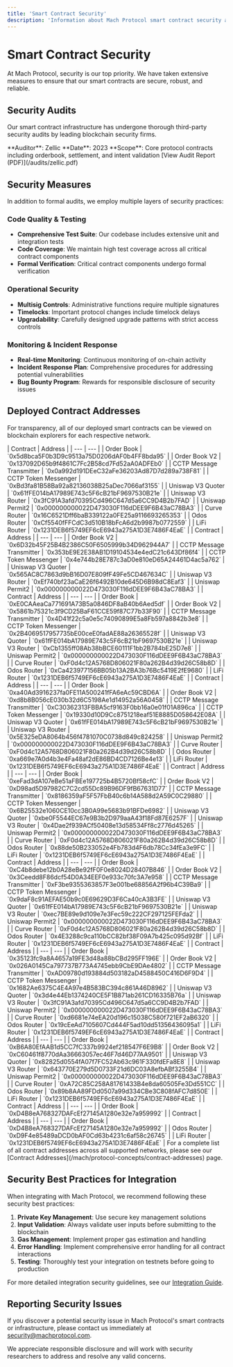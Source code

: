```yaml
---
title: 'Smart Contract Security'
description: 'Information about Mach Protocol smart contract security and audits'
---
```


# Smart Contract Security

At Mach Protocol, security is our top priority. We have taken extensive measures to ensure that our smart contracts are secure, robust, and reliable.

## Security Audits

Our smart contract infrastructure has undergone thorough third-party security audits by leading blockchain security firms.

<CardGroup cols={2}>
  <Card
    title="Core Contracts Audit"
    icon="shield-check"
  >
    **Auditor**: Zellic  
    **Date**: 2023  
    **Scope**: Core protocol contracts including orderbook, settlement, and intent validation  
    [View Audit Report (PDF)](/audits/zellic.pdf)
  </Card>
</CardGroup>

## Security Measures

In addition to formal audits, we employ multiple layers of security practices:

### Code Quality & Testing

- **Comprehensive Test Suite**: Our codebase includes extensive unit and integration tests
- **Code Coverage**: We maintain high test coverage across all critical contract components
- **Formal Verification**: Critical contract components undergo formal verification

### Operational Security

- **Multisig Controls**: Administrative functions require multiple signatures
- **Timelocks**: Important protocol changes include timelock delays
- **Upgradability**: Carefully designed upgrade patterns with strict access controls

### Monitoring & Incident Response

- **Real-time Monitoring**: Continuous monitoring of on-chain activity
- **Incident Response Plan**: Comprehensive procedures for addressing potential vulnerabilities
- **Bug Bounty Program**: Rewards for responsible disclosure of security issues

## Deployed Contract Addresses

For transparency, all of our deployed smart contracts can be viewed on blockchain explorers for each respective network.

<AccordionGroup>
  <Accordion title="Ethereum (ETH) - Chain ID: 1">
    | Contract | Address |
    | --- | --- |
    | Order Book | `0x5d8bca5F0b3D9c9513a75D0206dAF0b4FF8bda95` |
    | Order Book V2 | `0x137092D65b9f4861C7Fc2B58cd7Fd52aA0ADFEb0` |
    | CCTP Message Transmitter | `0x0a992d191DEeC32aFe36203Ad87D7d289a738F81` |
    | CCTP Token Messenger | `0xBd3fa81B58Ba92a82136038B25aDec7066af3155` |
    | Uniswap V3 Quoter | `0x61fFE014bA17989E743c5F6cB21bF9697530B21e` |
    | Uniswap V3 Router | `0x3fC91A3afd70395Cd496C647d5a6CC9D4B2b7FAD` |
    | Uniswap Permit2 | `0x000000000022D473030F116dDEE9F6B43aC78BA3` |
    | Curve Router | `0x16C6521Dff6baB339122a0FE25a9116693265353` |
    | Odos Router | `0xCf5540fFFCdC3d510B18bFcA6d2b9987b0772559` |
    | LiFi Router | `0x1231DEB6f5749EF6cE6943a275A1D3E7486F4EaE` |
  </Accordion>

  <Accordion title="Unichain (UNI) - Chain ID: 130">
    | Contract | Address |
    | --- | --- |
    | Order Book V2 | `0x6D32b45F25B4B2386C50F6505999b34D962944A7` |
    | CCTP Message Transmitter | `0x353bE9E2E38AB1D19104534e4edC21c643Df86f4` |
    | CCTP Token Messenger | `0x4e744b28E787c3aD0e810eD65A24461D4ac5a762` |
    | Uniswap V3 Quoter | `0x565AC8C7863d9bB16D07E809fF49Fe5CD467634C` |
    | Uniswap V3 Router | `0xEf740bf23aCaE26f6492B10de645D6B98dC8Eaf3` |
    | Uniswap Permit2 | `0x000000000022D473030F116dDEE9F6B43aC78BA3` |
  </Accordion>

  <Accordion title="Optimism (OPT) - Chain ID: 10">
    | Contract | Address |
    | --- | --- |
    | Order Book | `0xE0CAAeaCa771691A73B5a0846DF8aB40b6Aed5df` |
    | Order Book V2 | `0x5861b75321c3f9CD25BaF61CCE59f87C77b33F90` |
    | CCTP Message Transmitter | `0x4D41f22c5a0e5c74090899E5a8Fb597a8842b3e8` |
    | CCTP Token Messenger | `0x2B4069517957735bE00ceE0fadAE88a26365528f` |
    | Uniswap V3 Quoter | `0x61fFE014bA17989E743c5F6cB21bF9697530B21e` |
    | Uniswap V3 Router | `0xCb1355ff08Ab38bBCE60111F1bb2B784bE25D7e8` |
    | Uniswap Permit2 | `0x000000000022D473030F116dDEE9F6B43aC78BA3` |
    | Curve Router | `0xF0d4c12A5768D806021F80a262B4d39d26C58b8D` |
    | Odos Router | `0xCa423977156BB05b13A2BA3b76Bc5419E2fE9680` |
    | LiFi Router | `0x1231DEB6f5749EF6cE6943a275A1D3E7486F4EaE` |
  </Accordion>

  <Accordion title="Arbitrum (ARB) - Chain ID: 42161">
    | Contract | Address |
    | --- | --- |
    | Order Book | `0xa40Ad3916237fa0FE11A500241fFA6eAc59CBD6A` |
    | Order Book V2 | `0xd8b8B056cE030b32d6C5198Ae1d14952a56A0458` |
    | CCTP Message Transmitter | `0xC30362313FBBA5cf9163F0bb16a0e01f01A896ca` |
    | CCTP Token Messenger | `0x19330d10D9Cc8751218eaf51E8885D058642E08A` |
    | Uniswap V3 Quoter | `0x61fFE014bA17989E743c5F6cB21bF9697530B21e` |
    | Uniswap V3 Router | `0x5E325eDA8064b456f4781070C0738d849c824258` |
    | Uniswap Permit2 | `0x000000000022D473030F116dDEE9F6B43aC78BA3` |
    | Curve Router | `0xF0d4c12A5768D806021F80a262B4d39d26C58b8D` |
    | Odos Router | `0xa669e7A0d4b3e4Fa48af2dE86BD4CD7126Be4e13` |
    | LiFi Router | `0x1231DEB6f5749EF6cE6943a275A1D3E7486F4EaE` |
  </Accordion>
  
  <Accordion title="Avalanche (AVAX) - Chain ID: 43114">
    | Contract | Address |
    | --- | --- |
    | Order Book | `0xeFad3dA107eBe51aFBEe197725b4B5720Bf58cfC` |
    | Order Book V2 | `0xD98ad5D97982C7C2cd55Dc89B96DF9fB67631D77` |
    | CCTP Message Transmitter | `0x8186359aF5F57FbB40c6b14A588d2A59C0C29880` |
    | CCTP Token Messenger | `0x6B25532e1060CE10cc3B0A99e5683b91BFDe6982` |
    | Uniswap V3 Quoter | `0xbe0F5544EC67e9B3b2D979aaA43f18Fd87E6257F` |
    | Uniswap V3 Router | `0x4Dae2f939ACf50408e13d58534Ff8c2776d45265` |
    | Uniswap Permit2 | `0x000000000022D473030F116dDEE9F6B43aC78BA3` |
    | Curve Router | `0xF0d4c12A5768D806021F80a262B4d39d26C58b8D` |
    | Odos Router | `0x88de50B233052e4Fb783d4F6db78Cc34fEa3e9FC` |
    | LiFi Router | `0x1231DEB6f5749EF6cE6943a275A1D3E7486F4EaE` |
  </Accordion>
  
  <Accordion title="Polygon (POL) - Chain ID: 137">
    | Contract | Address |
    | --- | --- |
    | Order Book | `0xC4b8debe12b0A28eBe92fF0F0e8024D28407B846` |
    | Order Book V2 | `0x3Ceedd8F86dcf54D0A34EEF0e933c70fc3A7e958` |
    | CCTP Message Transmitter | `0xF3be9355363857F3e001be68856A2f96b4C39Ba9` |
    | CCTP Token Messenger | `0x9daF8c91AEFAE50b9c0E69629D3F6Ca40cA3B3FE` |
    | Uniswap V3 Quoter | `0x61fFE014bA17989E743c5F6cB21bF9697530B21e` |
    | Uniswap V3 Router | `0xec7BE89e9d109e7e3Fec59c222CF297125FEFda2` |
    | Uniswap Permit2 | `0x000000000022D473030F116dDEE9F6B43aC78BA3` |
    | Curve Router | `0xF0d4c12A5768D806021F80a262B4d39d26C58b8D` |
    | Odos Router | `0x4E3288c9ca110bCC82bf38F09A7b425c095d92Bf` |
    | LiFi Router | `0x1231DEB6f5749EF6cE6943a275A1D3E7486F4EaE` |
  </Accordion>
  
  <Accordion title="Base (BASE) - Chain ID: 8453">
    | Contract | Address |
    | --- | --- |
    | Order Book | `0x35123fc9a8A4657a19FE3d48a88bCBd295FF196E` |
    | Order Book V2 | `0x026A0145Ca797737B773A4745ebb9CbE9DAe4802` |
    | CCTP Message Transmitter | `0xAD09780d193884d503182aD4588450C416D6F9D4` |
    | CCTP Token Messenger | `0x1682Ae6375C4E4A97e4B583BC394c861A46D8962` |
    | Uniswap V3 Quoter | `0x3d4e44Eb1374240CE5F1B871ab261CD16335B76a` |
    | Uniswap V3 Router | `0x3fC91A3afd70395Cd496C647d5a6CC9D4B2b7FAD` |
    | Uniswap Permit2 | `0x000000000022D473030F116dDEE9F6B43aC78BA3` |
    | Curve Router | `0xd6681e74eEA20d196c15038C580f721EF2aB6320` |
    | Odos Router | `0x19cEeAd7105607Cd444F5ad10dd51356436095a1` |
    | LiFi Router | `0x1231DEB6f5749EF6cE6943a275A1D3E7486F4EaE` |
  </Accordion>
  
  <Accordion title="BNB Smart Chain (BSC) - Chain ID: 56">
    | Contract | Address |
    | --- | --- |
    | Order Book | `0xB6A80EfAAB1d5CC7fC337b9924ef218547F6E9B8` |
    | Order Book V2 | `0xC60461f8770dAa36663057ec46F7d46D77AA9501` |
    | Uniswap V3 Quoter | `0x82825d0554fA07f7FC52Ab63c961F330fdEFa8E8` |
    | Uniswap V3 Router | `0x643770E279d5D0733F21d6DC03A8efbABf3255B4` |
    | Uniswap Permit2 | `0x000000000022D473030F116dDEE9F6B43aC78BA3` |
    | Curve Router | `0xA72C85C258A81761433B4e8da60505Fe3Dd551CC` |
    | Odos Router | `0x89b8AA89FDd0507a99d334CBe3C808fAFC7d850E` |
    | LiFi Router | `0x1231DEB6f5749EF6cE6943a275A1D3E7486F4EaE` |
  </Accordion>
  
  <Accordion title="opBNB (OPBNB) - Chain ID: 204">
    | Contract | Address |
    | --- | --- |
    | Order Book | `0xD4B8eA768327DAFcEf27145A1280e32e7a959992` |
  </Accordion>
  
  <Accordion title="Mantle (MANTLE) - Chain ID: 5000">
    | Contract | Address |
    | --- | --- |
    | Order Book | `0xD4B8eA768327DAFcEf27145A1280e32e7a959992` |
    | Odos Router | `0xD9F4e85489aDCD0bAF0Cd63b4231c6af58c26745` |
    | LiFi Router | `0x1231DEB6f5749EF6cE6943a275A1D3E7486F4EaE` |
  </Accordion>
</AccordionGroup>

<Info>
  For a complete list of all contract addresses across all supported networks, please see our [Contract Addresses](/mach/protocol-concepts/contract-addresses) page.
</Info>

## Security Best Practices for Integration

When integrating with Mach Protocol, we recommend following these security best practices:

1. **Private Key Management**: Use secure key management solutions
2. **Input Validation**: Always validate user inputs before submitting to the blockchain
3. **Gas Management**: Implement proper gas estimation and handling
4. **Error Handling**: Implement comprehensive error handling for all contract interactions
5. **Testing**: Thoroughly test your integration on testnets before going to production

For more detailed integration security guidelines, see our [Integration Guide](/mach/getting-started/integrating-mach#security).

## Reporting Security Issues

If you discover a potential security issue in Mach Protocol's smart contracts or infrastructure, please contact us immediately at security@machprotocol.com.

We appreciate responsible disclosure and will work with security researchers to address and resolve any valid concerns.
